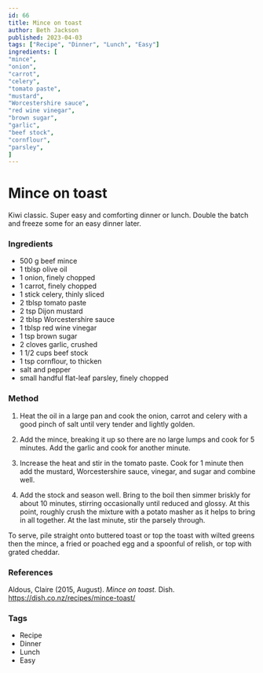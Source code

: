 ```yaml
---
id: 66
title: Mince on toast
author: Beth Jackson
published: 2023-04-03
tags: ["Recipe", "Dinner", "Lunch", "Easy"]
ingredients: [
"mince",
"onion",
"carrot",
"celery",
"tomato paste",
"mustard",
"Worcestershire sauce",
"red wine vinegar",
"brown sugar",
"garlic",
"beef stock",
"cornflour",
"parsley",
]
---
```


# Mince on toast

<BlogTextWrapper>

Kiwi classic. Super easy and comforting dinner or lunch. Double the batch and freeze some for an easy dinner later.

</BlogTextWrapper>

<BlogTextWrapper>

### Ingredients

- 500 g beef mince
- 1 tblsp olive oil
- 1 onion, finely chopped
- 1 carrot, finely chopped
- 1 stick celery, thinly sliced
- 2 tblsp tomato paste
- 2 tsp Dijon mustard
- 2 tblsp Worcestershire sauce
- 1 tblsp red wine vinegar
- 1 tsp brown sugar
- 2 cloves garlic, crushed
- 1 1/2 cups beef stock
- 1 tsp cornflour, to thicken
- salt and pepper
- small handful flat-leaf parsley, finely chopped

</BlogTextWrapper>

<BlogTextWrapper>

### Method

1. Heat the oil in a large pan and cook the onion, carrot and celery with a good pinch of salt until very tender and lightly golden.

2. Add the mince, breaking it up so there are no large lumps and cook for 5 minutes. Add the garlic and cook for another minute.

3. Increase the heat and stir in the tomato paste. Cook for 1 minute then add the mustard, Worcestershire sauce, vinegar, and sugar and combine well.

4. Add the stock and season well. Bring to the boil then simmer briskly for about 10 minutes, stirring occasionally until reduced and glossy. At this point, roughly crush the mixture with a potato masher as it helps to bring in all together. At the last minute, stir the parsely through.

To serve, pile straight onto buttered toast or top the toast with wilted greens then the mince, a fried or poached egg and a spoonful of relish, or top with grated cheddar.

</BlogTextWrapper>

<BlogTextWrapper>

### References

Aldous, Claire (2015, August). _Mince on toast._ Dish. https://dish.co.nz/recipes/mince-toast/

</BlogTextWrapper>

<BlogTextWrapper>

### Tags

- Recipe
- Dinner
- Lunch
- Easy

</BlogTextWrapper>
